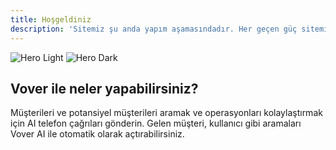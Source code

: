 ```yaml
---
title: Hoşgeldiniz
description: 'Sitemiz şu anda yapım aşamasındadır. Her geçen güç sitemizi güncelliyoruz...'
---
```


<img
  className="block dark:hidden"
  src="/images/logo.svg"
  alt="Hero Light"
/>
<img
  className="hidden dark:block"
  src="/images/logo.svg"
  alt="Hero Dark"
/>

## Vover ile neler yapabilirsiniz?

<CardGroup cols={2}>
  <Card
    title="Telefon çağrıları gönder"
    icon="phone"
    href="https://mintlify.com/docs/quickstart"
  >
   Müşterileri ve potansiyel müşterileri aramak ve operasyonları kolaylaştırmak için AI telefon çağrıları gönderin.
  </Card>
  <Card
    title="Gelen aramaları ayarlama"
    icon="phone"
    href="https://mintlify.com/docs/development"
  >
  Gelen müşteri, kullanıcı gibi aramaları Vover AI ile otomatik olarak açtırabilirsiniz.
  </Card>
</CardGroup>

